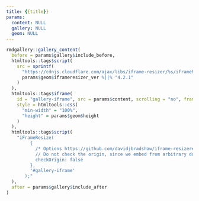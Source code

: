 ```yaml
---
title: {{title}}
params:
  content: NULL
  gallery: NULL
  geom: NULL
---
```


```r
rmdgallery::gallery_content(
  before = params$gallery$include_before,
  htmltools::tags$script(
    src = sprintf(
      "https://cdnjs.cloudflare.com/ajax/libs/iframe-resizer/%s/iframeResizer.min.js",
      params$geom$iframeresizer_ver %||% "4.2.1"
    )
  ),
  htmltools::tags$iframe(
    id = "gallery-iframe", src = params$content, scrolling = "no", frameborder = "0",
    style = htmltools::css(
      "min-width" = "100%",
      "height" = params$geom$height
    )
  ),
  htmltools::tags$script(
    "iFrameResize(
         {
           /* Options https://github.com/davidjbradshaw/iframe-resizer#api-documentation */
           // Do not check the origin, since we embed from arbitrary domains
           checkOrigin: false
         },
         '#gallery-iframe'
       );"
  ),
  after = params$gallery$include_after
)
```
